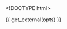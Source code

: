 <!DOCTYPE html>
<html>
  <head>
    <meta http-equiv="Content-Type" content="text/html; charset=utf-8"/>

    <title>{{ opts$params$title }}</title>

    {{ get_external(opts) }}

  </head>

  <body>
    <script type="text/javascript">
    ```r
    # data should have x, y and name
    decimal_format = d3.format(".2f")

    data = {{ get_data_as_json(opts) }}

    plot = append_plot(
        width: {{ opts$params$width }}
        height: {{ opts$params$height }}
        margin: {{ get_padding_param(opts) }}
    )

    # this can be refactored
    plot.scales.x.domain({{ get_xlim_param(opts)}})
    plot.scales.x = add_scale_padding(plot.scales.x)

    plot.scales.y.domain({{ get_ylim_param(opts)}})
    plot.scales.y = add_scale_padding(plot.scales.y)

    radius = {{ opts$params$radius }}

    color_scale = {{ get_d3_color_scale(opts) }}

    plot.append("defs").append("clipPath")
        .attr("id", "clip")
      .append("rect")
        .attr("width", plot.width)
        .attr("height", plot.height);

    clip = plot.append("g").attr("clip-path", "url(#clip)")

    # we need this to allow zooming anywhere on the svg, not only on top of a circle

    transform = (d) ->
        "translate(#{plot.scales.x(d.x)},#{plot.scales.y(d.y)})"

    clip.append("rect")
      .attr(
            "class": "overlay"
            "width":  plot.width
            "height": plot.height
            "fill": "none"
            "pointer-events": "all"
      ).style("cursor","move")
      .call(d3.behavior.zoom()
          .x(plot.scales.x)
          .y(plot.scales.y)
          .scaleExtent([1, Infinity])
          .on("zoom", () -> redraw() )
      )

    circles = clip.selectAll("circle")
        .data(data)
      .enter().append("svg:circle")
        .attr(
            "r": radius
            "title": (d) -> "<strong>#{d.name__}</strong><br>x: #{decimal_format(d.x)}<br>y: #{decimal_format(d.y)}"
            "class": "circle_tooltip"
            "transform": transform
            "fill": (d) -> color_scale(d.colorize__)
        )

    names = clip.selectAll("text")
        .data(data, (d) -> d.name__)
      .enter().append("text")
        .text((d) -> d.name__)
        .attr(
            "dy": ".32em"
            "dx": "8"
            "text-anchor": "left"
            "display": "none"
            "transform":  transform
        )

    plot = draw_axes(plot)

    redraw = () ->
        plot.select(".x.axis").call(plot.axes.x);
        plot.select(".y.axis").call(plot.axes.y);
        circles.attr("transform", transform)
        names.attr("transform", transform)

    $(".circle_tooltip").tooltip
        html: true
        container: "body"
        placement: "top"

    plot.append("text")
        .text("{{ opts$params$title }}")
        .attr(
            "class": "title"
            "text-anchor": "middle"
            "x": plot.width / 2
            "y": -plot.margin.top / 2
        )

    # plot.append("text")
    #   .attr("class", "subtitle")
    #   .attr("text-anchor","middle")
    #   .attr("x", plot.width/2)
    #   .attr("y", -plot.margin.top/2 + 15)
    #   .text("Scroll and drag to zoom/pan, hover for details.");

    plot.append("text")
        .text("{{ opts$params$xlab }}")
        .attr(
            "class": "x label"
            "text-anchor": "middle"
            "x": plot.width - plot.width/2
            "y": plot.height + plot.margin.bottom/2
            "dy": "2em"
        )

    plot.append("text")
        .text("{{ opts$params$ylab }}")
        .attr(
            "class": "y label"
            "text-anchor": "middle"
            "x": 0 - (plot.height/2)
            "y": -plot.margin.left + 5
            "dy": "1em"
            "transform": "rotate(-90)"
        )

    sidebar = plot.append("g")
        .attr("transform","translate(#{plot.width + 15},#{0})")

    g_names = sidebar.append("g")
        .style("cursor", "pointer")
        .style("font-size","22px")
        .on("click", () -> toggle_names() )



    g_color_legend = sidebar.selectAll(".key")
        .data(color_scale.domain().reverse())
      .enter().append("g")
        .attr(
              "transform": (d, i) -> "translate(0, #{i * (radius * 2 + 15) + 50})"
              "class": "key"
        )

    g_color_legend.append("circle")
        .attr(
            "r": radius
            "fill": color_scale
        )

    g_color_legend.append("text")
        .attr(
            "x": radius + 10
            "y": 0
            "dy": ".35em"
        ).text((d) -> d)


    d3.select(window).on("keydown", () ->
        # switch (d3.event.keyCode) {
          # case : year = Math.max(year0, year - 10); break;
          # case 39: year = Math.min(year1, year + 10); break;
        # }
        # console.log(d3.event.keyCode)
        if (d3.event.keyCode in [78, 32]) # 'n' or 'space bar'
            change()
    )

    g_names.append("circle")
        .attr("r", 7)
        .attr("stroke","black")
        .attr("stroke-width",2)

    g_names.append("text")
        .attr('text-anchor', 'start')
        .attr('dy', '.32em')
        .attr('dx', '12')


    toggle_names = ()->
        if g_names.classed("show_names")
            g_names.attr("class","")
            toggle_g_names()
        else
            g_names.attr("class","show_names")
            toggle_g_names()

    toggle_g_names = ()->
        if g_names.classed("show_names")
            names.attr("display", "inline")
            g_names.select("circle").attr("fill","black")
            # g_names.select("text").text(" Hide names")
        else
            names.attr("display", "none")
            g_names.select("circle").attr("fill","white")
            g_names.select("text").text("Show names")

    toggle_g_names()

    ```
    </script>
  </body>
</html>